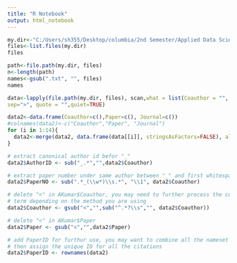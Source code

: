 ```yaml
---
title: "R Notebook"
output: html_notebook
---
```


```r
my.dir<-"C:/Users/sh355/Desktop/columbia/2nd Semester/Applied Data Science/Spr2017-proj4-team12/data/nameset"
files<-list.files(my.dir)
files
```
```r
path<-file.path(my.dir, files)
n<-length(path)
names<-gsub(".txt", "", files)
names
```

```r
data<-lapply(file.path(my.dir, files), scan,what = list(Coauthor = "", Paper = "", Journal = ""),
sep=">", quote = "",quiet=TRUE)
```

```r
data2<-data.frame(Coauthor=c(),Paper=c(), Journal=c())
#colnames(data2)<-c("Coauthor","Paper", "Journal")
for (i in 1:14){
  data2<-merge(data2, data.frame(data[[i]], stringsAsFactors=FALSE), all=TRUE)
}
```

```r
# extract canonical author id befor "_"
data2$AuthorID <- sub("_.*","",data2$Coauthor)
```
```r
# extract paper number under same author between "_" and first whitespace
data2$PaperNO <- sub(".*_(\\w*)\\s.*", "\\1", data2$Coauthor)
```
```r
# delete "<" in AKumar$Coauthor, you may need to further process the coauthor
# term depending on the method you are using
data2$Coauthor <- gsub("<","",sub("^.*?\\s","", data2$Coauthor))
```
```r
# delete "<" in AKumar$Paper
data2$Paper <- gsub("<","",data2$Paper)
```
```r
# add PaperID for furthur use, you may want to combine all the nameset files and
# then assign the unique ID for all the citations
data2$PaperID <- rownames(data2)
```
